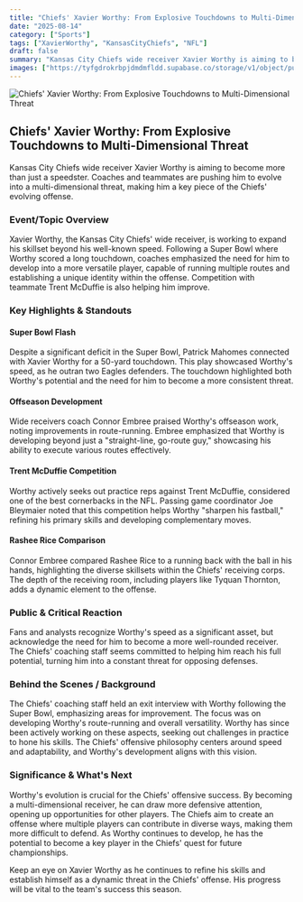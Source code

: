```yaml
---
title: "Chiefs' Xavier Worthy: From Explosive Touchdowns to Multi-Dimensional Threat"
date: "2025-08-14"
category: ["Sports"]
tags: ["XavierWorthy", "KansasCityChiefs", "NFL"]
draft: false
summary: "Kansas City Chiefs wide receiver Xavier Worthy is aiming to become more than just a speedster. Coaches and teammates are pushing him to evolve into a multi-dimensional threat, making him a key piece of the Chiefs' evolving offense."
images: ["https://tyfgdrokrbpjdmdmfldd.supabase.co/storage/v1/object/public/image/2025-08-14-00-05-01-235-04-00.jpg"]
---
```



![Chiefs' Xavier Worthy: From Explosive Touchdowns to Multi-Dimensional Threat](https://tyfgdrokrbpjdmdmfldd.supabase.co/storage/v1/object/public/image/2025-08-14-00-05-01-235-04-00.jpg)

## Chiefs' Xavier Worthy: From Explosive Touchdowns to Multi-Dimensional Threat

Kansas City Chiefs wide receiver Xavier Worthy is aiming to become more than just a speedster. Coaches and teammates are pushing him to evolve into a multi-dimensional threat, making him a key piece of the Chiefs' evolving offense.

### Event/Topic Overview

Xavier Worthy, the Kansas City Chiefs' wide receiver, is working to expand his skillset beyond his well-known speed. Following a Super Bowl where Worthy scored a long touchdown, coaches emphasized the need for him to develop into a more versatile player, capable of running multiple routes and establishing a unique identity within the offense. Competition with teammate Trent McDuffie is also helping him improve.

### Key Highlights & Standouts

#### Super Bowl Flash

Despite a significant deficit in the Super Bowl, Patrick Mahomes connected with Xavier Worthy for a 50-yard touchdown. This play showcased Worthy's speed, as he outran two Eagles defenders. The touchdown highlighted both Worthy's potential and the need for him to become a more consistent threat.

#### Offseason Development

Wide receivers coach Connor Embree praised Worthy's offseason work, noting improvements in route-running. Embree emphasized that Worthy is developing beyond just a "straight-line, go-route guy," showcasing his ability to execute various routes effectively.

#### Trent McDuffie Competition

Worthy actively seeks out practice reps against Trent McDuffie, considered one of the best cornerbacks in the NFL. Passing game coordinator Joe Bleymaier noted that this competition helps Worthy "sharpen his fastball," refining his primary skills and developing complementary moves.

#### Rashee Rice Comparison

Connor Embree compared Rashee Rice to a running back with the ball in his hands, highlighting the diverse skillsets within the Chiefs' receiving corps. The depth of the receiving room, including players like Tyquan Thornton, adds a dynamic element to the offense.

### Public & Critical Reaction

Fans and analysts recognize Worthy's speed as a significant asset, but acknowledge the need for him to become a more well-rounded receiver. The Chiefs' coaching staff seems committed to helping him reach his full potential, turning him into a constant threat for opposing defenses.

### Behind the Scenes / Background

The Chiefs' coaching staff held an exit interview with Worthy following the Super Bowl, emphasizing areas for improvement. The focus was on developing Worthy's route-running and overall versatility. Worthy has since been actively working on these aspects, seeking out challenges in practice to hone his skills. The Chiefs' offensive philosophy centers around speed and adaptability, and Worthy's development aligns with this vision.

### Significance & What's Next

Worthy's evolution is crucial for the Chiefs' offensive success. By becoming a multi-dimensional receiver, he can draw more defensive attention, opening up opportunities for other players. The Chiefs aim to create an offense where multiple players can contribute in diverse ways, making them more difficult to defend. As Worthy continues to develop, he has the potential to become a key player in the Chiefs' quest for future championships.

Keep an eye on Xavier Worthy as he continues to refine his skills and establish himself as a dynamic threat in the Chiefs' offense. His progress will be vital to the team's success this season.



